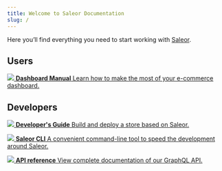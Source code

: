 ```yaml
---
title: Welcome to Saleor Documentation
slug: /
---
```



Here you’ll find everything you need to start working with [Saleor](https://saleor.io).

## Users

<CardGrid home>

[![](icons/using-saleor.svg) **Dashboard Manual** Learn how to make the most of your e-commerce dashboard.](dashboard/index.mdx)

</CardGrid>

## Developers

<CardGrid home>

[![](icons/getting-started.svg) **Developer's Guide** Build and deploy a store based on Saleor.](developer.mdx)

[![](icons/getting-started.svg) **Saleor CLI**  A convenient command-line tool to speed the development around Saleor.](cli.mdx)

[![](icons/api-reference.svg) **API reference** View complete documentation of our GraphQL API.](developer/api-reference/api-reference.mdx)
</CardGrid>
